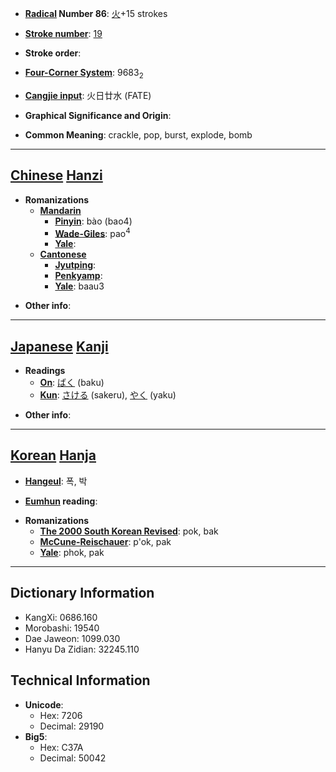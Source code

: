 * '''[[Wiktionary:Chinese radical index| Radical]] Number 86''': [[Wiktionary:Chinese radical index 火|火]]+15 strokes

* '''[[Wiktionary:Chinese total strokes index|Stroke number]]''': [[Wiktionary:Chinese total strokes index 19|19]]

* '''Stroke order''': 

* '''[[Wiktionary:Chinese four corner index|Four-Corner System]]''': 9683<sub>2</sub>

* '''[[Wiktionary:Chinese Cangjie index|Cangjie input]]''': 火日廿水 (FATE)

* '''Graphical Significance and Origin''': 

* '''Common Meaning''': crackle, pop, burst, explode, bomb

----

== [[Chinese]] [[Hanzi]] ==

* '''Romanizations'''
** '''[[Mandarin]]'''
*** '''[[Pinyin]]''': bào (bao4)
*** '''[[Wade-Giles]]''': pao<sup>4</sup>
*** '''[[Yale]]''': 
** '''[[Cantonese]]'''
*** '''[[Jyutping]]''':
*** '''[[Penkyamp]]''': 
*** '''[[Yale]]''': baau3

* '''Other info''': 

----

== [[Japanese]] [[Kanji]] ==

* '''Readings'''
** '''[[On]]''': [[ばく]] (baku)
** '''[[Kun]]''': [[さける]] (sakeru), [[やく]] (yaku)

* '''Other info''':  

----

== [[Korean]] [[Hanja]] ==

* '''[[Hangeul]]''': 폭, 박

* '''[[Eumhun]] reading''': 

* '''Romanizations'''
** '''[[The 2000 South Korean Revised Romanization|The 2000 South Korean Revised]]''': pok, bak
** '''[[McCune-Reischauer]]''': p'ok, pak
** '''[[Yale]]''': phok, pak

----

== Dictionary Information ==

* KangXi: 0686.160
* Morobashi: 19540
* Dae Jaweon: 1099.030
* Hanyu Da Zidian: 32245.110

== Technical Information ==

* '''Unicode''':
** Hex: 7206
** Decimal: 29190
* '''Big5''':
** Hex: C37A
** Decimal: 50042